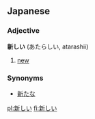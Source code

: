 == Japanese ==
===Adjective===
'''新しい''' (あたらしい, atarashii)

# [[new]]

===Synonyms===
*[[新たな]]

[[pl:新しい]]
[[fi:新しい]]